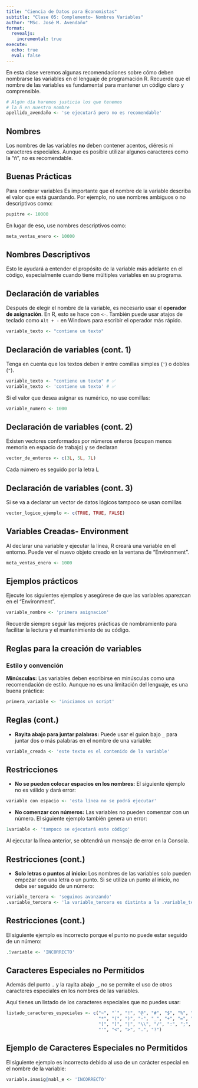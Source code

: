 ```yaml
---
title: "Ciencia de Datos para Economistas"
subtitle: "Clase 05: Complemento- Nombres Variables"
author: "MSc. José M. Avendaño"
format: 
  revealjs:
    incremental: true   
execute: 
  echo: true
  eval: false
---
```


En esta clase veremos algunas recomendaciones sobre cómo deben nombrarse las variables en el lenguaje de programación R. Recuerde que el nombre de las variables es fundamental para mantener un código claro y comprensible.

```r
# Algún día haremos justicia los que tenemos 
# la ñ en nuestro nombre
apellido_avendaño <- 'se ejecutará pero no es recomendable'
```

## Nombres

Los nombres de las variables **no** deben contener acentos, diéresis ni caracteres especiales. Aunque es posible utilizar algunos caracteres como la "ñ", no es recomendable.

## Buenas Prácticas

Para nombrar variables Es importante que el nombre de la variable describa el valor que está guardando. Por ejemplo, no use nombres ambiguos o no descriptivos como:

```r
pupitre <- 10000

```

En lugar de eso, use nombres descriptivos como:

```r
meta_ventas_enero <- 10000


```

## Nombres Descriptivos

Esto le ayudará a entender el propósito de la variable más adelante en el código, especialmente cuando tiene múltiples variables en su programa.

## Declaración de variables

Después de elegir el nombre de la variable, es necesario usar el **operador de asignación**. En R, esto se hace con `<-`. También puede usar atajos de teclado como `Alt + -` en Windows para escribir el operador más rápido.

```r
variable_texto <- "contiene un texto"

```

## Declaración de variables (cont. 1)

Tenga en cuenta que los textos deben ir entre comillas simples (`'`) o dobles (`"`).

```r
variable_texto <- "contiene un texto" # ✅
variable_texto <- 'contiene un texto' # ✅
```

Si el valor que desea asignar es numérico, no use comillas:

```r
variable_numero <- 1000

```

## Declaración de variables (cont. 2)

Existen vectores conformados por números enteros (ocupan menos memoria en espacio de trabajo) y se declaran

```r
vector_de_enteros <- c(3L, 5L, 7L)
```

Cada número es seguido por la letra L

## Declaración de variables (cont. 3)

Si se va a declarar un vector de datos lógicos tampoco se usan comillas

```r
vector_logico_ejemplo <- c(TRUE, TRUE, FALSE)
```

## Variables Creadas- Environment

Al declarar una variable y ejecutar la línea, R creará una variable en el entorno. Puede ver el nuevo objeto creado en la ventana de "Environment".

```r
meta_ventas_enero <- 1000
```

## Ejemplos prácticos

Ejecute los siguientes ejemplos y asegúrese de que las variables aparezcan en el "Environment".

```r
variable_nombre <- 'primera asignacion'
```

Recuerde siempre seguir las mejores prácticas de nombramiento para facilitar la lectura y el mantenimiento de su código.

## Reglas para la creación de variables

### Estilo y convención

**Minúsculas:** Las variables deben escribirse en minúsculas como una recomendación de estilo. Aunque no es una limitación del lenguaje, es una buena práctica:

```r
primera_variable <- 'iniciamos un script'

```

## Reglas (cont.)

-   **Rayita abajo para juntar palabras:** Puede usar el guion bajo `_` para juntar dos o más palabras en el nombre de una variable:

```r
variable_creada <- 'este texto es el contenido de la variable'
```

## Restricciones

-   **No se pueden colocar espacios en los nombres:** El siguiente ejemplo no es válido y dará error:

```r
variable con espacio <- 'esta línea no se podrá ejecutar'

```

-   **No comenzar con números:** Las variables no pueden comenzar con un número. El siguiente ejemplo también genera un error:

```r
1variable <- 'tampoco se ejecutará este código'
```

Al ejecutar la línea anterior, se obtendrá un mensaje de error en la Consola.

## Restricciones (cont.)

-   **Solo letras o puntos al inicio:** Los nombres de las variables solo pueden empezar con una letra o un punto. Si se utiliza un punto al inicio, no debe ser seguido de un número:

```r
variable_tercera <- 'seguimos avanzando'
.variable_tercera <- 'la variable_tercera es distinta a la .variable_tercera, son dos nombres distintos'

```

## Restricciones (cont.)

El siguiente ejemplo es incorrecto porque el punto no puede estar seguido de un número:

```r
.5variable <- 'INCORRECTO'

```

## Caracteres Especiales no Permitidos

Además del punto `.` y la rayita abajo `_`, no se permite el uso de otros caracteres especiales en los nombres de las variables.

Aquí tienes un listado de los caracteres especiales que no puedes usar:

```r
listado_caracteres_especiales <- c("~", "`", "!", "@", "#", "$", "%", "^", "&", 
                                   "*", "(", ")", "-", "_", "+", "=", "{", "}", 
                                   "[", "]", "|", "\\", "/", ":", ";", "\"", 
                                   "'", "<", ">", ".", "?")

```

## Ejemplo de Caracteres Especiales no Permitidos

El siguiente ejemplo es incorrecto debido al uso de un carácter especial en el nombre de la variable:

```r
variable.inasig@nabl_e <- 'INCORRECTO'

```